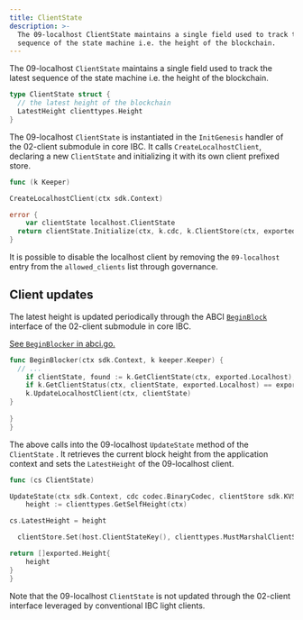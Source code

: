 ```yaml
---
title: ClientState
description: >-
  The 09-localhost ClientState maintains a single field used to track the latest
  sequence of the state machine i.e. the height of the blockchain.
---
```

The 09-localhost `ClientState` maintains a single field used to track the latest sequence of the state machine i.e. the height of the blockchain.

```go
type ClientState struct {
  // the latest height of the blockchain
  LatestHeight clienttypes.Height
}
```

The 09-localhost `ClientState` is instantiated in the `InitGenesis` handler of the 02-client submodule in core IBC.
It calls `CreateLocalhostClient`, declaring a new `ClientState` and initializing it with its own client prefixed store.

```go
func (k Keeper)

CreateLocalhostClient(ctx sdk.Context)

error {
    var clientState localhost.ClientState
  return clientState.Initialize(ctx, k.cdc, k.ClientStore(ctx, exported.LocalhostClientID), nil)
}
```

It is possible to disable the localhost client by removing the `09-localhost` entry from the `allowed_clients` list through governance.

## Client updates

The latest height is updated periodically through the ABCI [`BeginBlock`](https://docs.cosmos.network/v0.47/building-modules/beginblock-endblock) interface of the 02-client submodule in core IBC.

[See `BeginBlocker` in abci.go.](https://github.com/cosmos/ibc-go/blob/v7.8.0/modules/core/02-client/abci.go#L12)

```go
func BeginBlocker(ctx sdk.Context, k keeper.Keeper) {
  // ...
    if clientState, found := k.GetClientState(ctx, exported.Localhost); found {
    if k.GetClientStatus(ctx, clientState, exported.Localhost) == exported.Active {
    k.UpdateLocalhostClient(ctx, clientState)
}
 
}
}
```

The above calls into the 09-localhost `UpdateState` method of the `ClientState` .
It retrieves the current block height from the application context and sets the `LatestHeight` of the 09-localhost client.

```go
func (cs ClientState)

UpdateState(ctx sdk.Context, cdc codec.BinaryCodec, clientStore sdk.KVStore, clientMsg exported.ClientMessage) []exported.Height {
    height := clienttypes.GetSelfHeight(ctx)

cs.LatestHeight = height

  clientStore.Set(host.ClientStateKey(), clienttypes.MustMarshalClientState(cdc, &cs))

return []exported.Height{
    height
}
}
```

Note that the 09-localhost `ClientState` is not updated through the 02-client interface leveraged by conventional IBC light clients.
